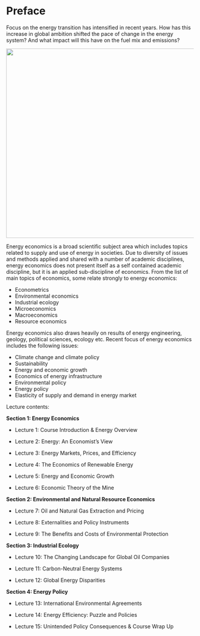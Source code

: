 # Preface {.unnumbered}

Focus on the energy transition has intensified in recent years. How has this increase in global ambition shifted the pace of change in the energy system? And what impact will this have on the fuel mix and emissions?

![](figures/ee2.png){fig-align="center" width="508"}

Energy economics is a broad scientific subject area which includes topics related to supply and use of energy in societies. Due to diversity of issues and methods applied and shared with a number of academic disciplines, energy economics does not present itself as a self contained academic discipline, but it is an applied sub-discipline of economics. From the list of main topics of economics, some relate strongly to energy economics:

-   Econometrics
-   Environmental economics
-   Industrial ecology
-   Microeconomics
-   Macroeconomics
-   Resource economics

Energy economics also draws heavily on results of energy engineering, geology, political sciences, ecology etc. Recent focus of energy economics includes the following issues:

-   Climate change and climate policy
-   Sustainability
-   Energy and economic growth
-   Economics of energy infrastructure
-   Environmental policy
-   Energy policy
-   Elasticity of supply and demand in energy market

Lecture contents:

**Section 1: Energy Economics**

- Lecture 1: Course Introduction & Energy Overview

- Lecture 2: Energy: An Economist’s View

- Lecture 3: Energy Markets, Prices, and Efficiency

- Lecture 4: The Economics of Renewable Energy

- Lecture 5: Energy and Economic Growth

- Lecture 6: Economic Theory of the Mine

**Section 2: Environmental and Natural Resource Economics**

- Lecture 7:  Oil and Natural Gas Extraction and Pricing

- Lecture 8: Externalities and Policy Instruments

- Lecture 9: The Benefits and Costs of Environmental Protection

**Section 3: Industrial Ecology**

- Lecture 10: The Changing Landscape for Global Oil Companies

- Lecture 11: Carbon-Neutral Energy Systems 

- Lecture 12: Global Energy Disparities

**Section 4: Energy Policy**

- Lecture 13: International Environmental Agreements 

- Lecture 14: Energy Efficiency: Puzzle and Policies

- Lecture 15: Unintended Policy Consequences & Course Wrap Up

